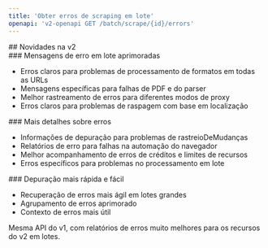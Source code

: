 ```yaml
---
title: 'Obter erros de scraping em lote'
openapi: 'v2-openapi GET /batch/scrape/{id}/errors'
---
```


<div id="whats-new-in-v2">
  ## Novidades na v2
</div>

<div id="better-batch-error-messages">
  ### Mensagens de erro em lote aprimoradas
</div>

- Erros claros para problemas de processamento de formatos em todas as URLs
- Mensagens específicas para falhas de PDF e do parser
- Melhor rastreamento de erros para diferentes modos de proxy
- Erros claros para problemas de raspagem com base em localização

<div id="more-error-details">
  ### Mais detalhes sobre erros
</div>

- Informações de depuração para problemas de rastreioDeMudanças
- Relatórios de erro para falhas na automação do navegador
- Melhor acompanhamento de erros de créditos e limites de recursos
- Erros específicos para problemas no processamento em lote

<div id="faster-and-easier-debugging">
  ### Depuração mais rápida e fácil
</div>

- Recuperação de erros mais ágil em lotes grandes
- Agrupamento de erros aprimorado
- Contexto de erros mais útil

Mesma API do v1, com relatórios de erros muito melhores para os recursos do v2 em lotes.